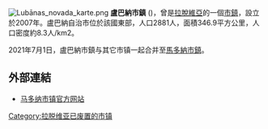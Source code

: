 [[File:Lubānas_novada_karte.png|right]]
'''盧巴納市鎮''' ({{lang-lv|Lubānas novads}})，曾是[[拉脫維亞|拉脫維亞]]的一個[[拉脫維亞行政區劃|市鎮]]，設立於2007年。盧巴納自治市位於該國東部，人口2881人，面積346.9平方公里，人口密度約8.3人/km2。

2021年7月1日，盧巴納市鎮与其它市镇一起合并至[[馬多納市鎮|馬多納市鎮]]。

==外部連結==
* [https://www.madona.lv/ 马多纳市镇官方网站] {{Wayback|url=https://www.madona.lv/ |date=20151222110048 }} {{lv}} {{ru}} {{en}} {{de}}

{{Latvia-geo-stub}}
[[Category:拉脱维亚已废置的市镇|Category:拉脱维亚已废置的市镇]]